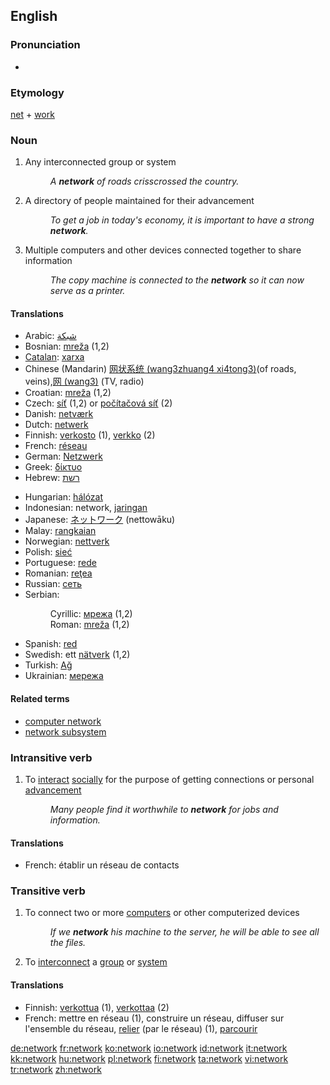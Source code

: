 {{wikipedia}}
==English==

===Pronunciation===
*{{audio|en-us-network.ogg|Audio (US)}}

===Etymology===
[[net]] + [[work]]

===Noun===
{{en-noun}}

# Any interconnected group or system
#:''A '''network''' of roads crisscrossed the country.''
# A directory of people maintained for their advancement
#:''To get a job in today's economy, it is important to have a strong '''network'''.''
# Multiple computers and other devices connected together to share information
#:''The copy machine is connected to the '''network''' so it can now serve as a printer.''

====Translations====
{{top}}
*Arabic: [[شبكة]]
*Bosnian: [[mreža#Bosnian|mreža]] {{f}} (1,2)
*[[Catalan]]: [[xarxa]]
*Chinese (Mandarin) [[网状系统 (wang3zhuang4 xi4tong3)]](of roads, veins),[[网 (wang3)]] (TV, radio)
*Croatian: [[mreža#Croatian|mreža]] {{f}} (1,2)
*Czech: [[síť]] (1,2) or [[počítačová síť]] (2) {{f}}
*Danish: [[netværk]]
*Dutch: [[netwerk]]
*Finnish: [[verkosto]] (1), [[verkko]] (2)
*French: [[réseau]]
*German: [[Netzwerk]] {{n}}
*Greek: [[δίκτυο]] {{n}}
*Hebrew: [[רשת]] {{f}}
{{mid}}
*Hungarian: [[hálózat]]
*Indonesian: network, [[jaring]]an
*Japanese: [[ネットワーク]] (nettowāku)
*Malay: [[rangkai]]an
*Norwegian: [[nettverk]]
*Polish: [[sieć]] {{f}}
*Portuguese: [[rede]]
*Romanian: [[reţea]] {{f}}
*Russian: [[сеть]]
*Serbian:
*:Cyrillic: [[мрежа#Serbian|мрежа]] {{f}} (1,2)
*:Roman: [[mreža#Serbian|mreža]] {{f}} (1,2)
*Spanish: [[red#Spanish|red]]
*Swedish: ett [[nätverk]] (1,2)
*Turkish: [[Ağ]]
*Ukrainian: [[мережа]] {{f}}
{{bottom}}

====Related terms====
*[[computer network]]
*[[network subsystem]]

===Intransitive verb===
{{rfc-trverb|Intransitive verb}}
{{en-verb|network|ing}}

# To [[interact]] [[social]]ly for the purpose of getting connections or personal [[advance]]ment
#:''Many people find it worthwhile to '''network''' for jobs and information.''

====Translations====
{{top}}
*French: établir un réseau de contacts
{{bottom}}

===Transitive verb===
{{en-verb|network|ing}}

# To connect two or more [[computer]]s or other computerized devices
#:''If we '''network''' his machine to the server, he will be able to see all the files.''
# To [[interconnect]] a [[group]] or [[system]]

====Translations====
{{top}}
*Finnish: [[verkottua]] (1), [[verkottaa]] (2)
*French: mettre en réseau (1), construire un réseau, diffuser sur l'ensemble du réseau, [[relier]] (par le réseau) (1), [[parcourir]]
{{bottom}}

[[de:network]]
[[fr:network]]
[[ko:network]]
[[io:network]]
[[id:network]]
[[it:network]]
[[kk:network]]
[[hu:network]]
[[pl:network]]
[[fi:network]]
[[ta:network]]
[[vi:network]]
[[tr:network]]
[[zh:network]]